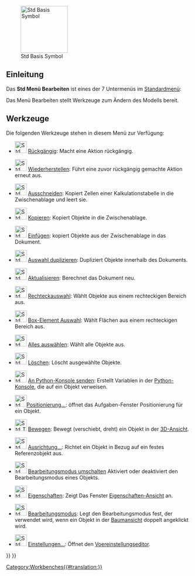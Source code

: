 <languages/>

{{Docnav/de
|[[Std_File_Menu/de|Std Menü Datei]]
|[[Std_View_Menu/de|Std Menü Ansicht]]
|[[Std_Base/de|Std Basis]]
|IconL=
|IconR=
|IconC=Freecad.svg
}}

[[Image:Freecad.svg|thumb|128px|Std Basis Symbol]]

{{TOCright}}

<span id="Introduction"></span>
==Einleitung==

Das '''Std Menü Bearbeiten''' ist eines der 7 Untermenüs im [[Standard_Menu/de|Standardmenü]]:

<!--Please keep info below synchronized with Std_Base, Standard_Menu, Std_File_Menu etc.-->
{{StdMenu
|
[[Std_File_Menu/de|Datei]]
&nbsp;&nbsp;&nbsp;
[[Std_Edit_Menu/de|Bearbeiten]]
&nbsp;&nbsp;&nbsp;
[[Std_View_Menu/de|Ansicht]]
&nbsp;&nbsp;&nbsp;
[[Std_Tools_Menu/de|Werkzeuge]]
&nbsp;&nbsp;&nbsp;
[[Std_Macro_Menu/de|Makro]]
&nbsp;&nbsp;&nbsp;
[[Std_Windows_Menu/de|Fenster]]
&nbsp;&nbsp;&nbsp;
[[Std_Help_Menu/de|Hilfe]]
}}

<!--Please keep info below synchronized with Standard_Menu-->
Das Menü Bearbeiten stellt Werkzeuge zum Ändern des Modells bereit.

<span id="Tools"></span>
==Werkzeuge==

Die folgenden Werkzeuge stehen in diesem Menü zur Verfügung:

* [[File:Std_Undo.svg|32px]] [[Std_Undo/de|Rückgängig]]: Macht eine Aktion rückgängig.

*[[File:Std_Redo.svg|32px]] [[Std_Redo/de|Wiederherstellen]]: Führt eine zuvor rückgängig gemachte Aktion erneut aus.

* [[File:Std_Cut.svg|32px]] [[Std_Cut/de|Ausschneiden]]: Kopiert Zellen einer Kalkulationstabelle in die Zwischenablage und leert sie.

* [[File:Std_Copy.svg|32px]] [[Std_Copy/de|Kopieren]]: Kopiert Objekte in die Zwischenablage.

* [[File:Std_Paste.svg|32px]] [[Std_Paste/de|Einfügen]]: kopiert Objekte aus der Zwischenablage in das Dokument. 

* [[File:Std_DuplicateSelection.svg|32px]] [[Std_DuplicateSelection/de|Auswahl duplizieren]]: Dupliziert Objekte innerhalb des Dokuments. {{Emphasis|-- Ist der Arbeitsbereich [[PartDesign_Workbench/de|PartDesign]] aktiv, erscheint hier das Werkzeug [[PartDesign_DuplicateSelection/de|PartDesign AuswahlDuplizieren]] ({{Version/de|1.0}}).}} 

* [[File:Std_Refresh.svg|32px]] [[Std_Refresh/de|Aktualisieren]]: Berechnet das Dokument neu.

* [[File:Std_BoxSelection.svg|32px]] [[Std_BoxSelection/de|Rechteckauswahl]]: Wählt Objekte aus einem rechteckigen Bereich aus.

* [[File:Std_BoxElementSelection.svg|32px]] [[Std_BoxElementSelection/de|Box-Element Auswahl]]: Wählt Flächen aus einem rechteckigen Bereich aus.

* [[File:Std_SelectAll.svg|32px]] [[Std_SelectAll/de|Alles auswählen]]: Wählt alle Objekte aus.

* [[File:Std_Delete.svg|32px]] [[Std_Delete/de|Löschen]]: Löscht ausgewählte Objekte.

* [[File:Std_SendToPythonConsole.svg|32px]] [[Std_SendToPythonConsole/de|An Python-Konsole senden]]: Erstellt Variablen in der [[Python_console/de|Python-Konsole]], die auf ein Objekt verweisen.

* [[File:Std_Placement.svg|32px]][[Std Placement/de|Positionierung...]]: öffnet das Aufgaben-Fenster Positionierung für ein Objekt.

* [[File:Std_TransformManip.svg|32px]] [[Std_TransformManip/de|Bewegen]]: Bewegt (verschiebt, dreht) ein Objekt in der [[3D_view/de|3D-Ansicht]].

* [[File:Std_Alignment.svg|32px]] [[Std_Alignment/de|Ausrichtung...]]: Richtet ein Objekt in Bezug auf ein festes Referenzobjekt aus.

* [[File:Std_Edit.svg|32px]] [[Std_Edit/de|Bearbeitungsmodus umschalten]] Aktiviert oder deaktiviert den Bearbeitungsmodus eines Objekts.

* [[File:Std_Properties.svg|32px]] [[Std_Properties/de|Eigenschaften]]: Zeigt Das Fenster [[Property_editor/de|Eigenschaften-Ansicht]] an.{{Version/de|1.0}}

* [[File:Std_UserEditMode.svg|32px]] [[Std_UserEditMode/de|Bearbeitungsmodus]]: Legt den Bearbeitungsmodus fest, der verwendet wird, wenn ein Objekt in der [[Tree_view/de|Baumansicht]] doppelt angeklickt wird. {{Version/de|0.20}}

*[[File:Std_DlgPreferences.svg|32px]] [[Std_DlgPreferences/de|Einstellungen...]]: Öffnet den [[Preferences_Editor/de|Voereinstellungseditor]]. {{Emphasis|-- Unter MacOS kann diese Menüoption im FreeCAD-Menü anstatt im Bearbeiten-Menü erscheinen.}}


{{Docnav/de
|[[Std_File_Menu/de|Std Menü Datei]]
|[[Std_View_Menu/de|Std Menü Ansicht]]
|[[Std_Base/de|Std Basis]]
|IconL=
|IconR=
|IconC=Freecad.svg
}}

{{Std_Base_navi{{#translation:}}}}
{{Userdocnavi{{#translation:}}}}
[[Category:Workbenches{{#translation:}}]]